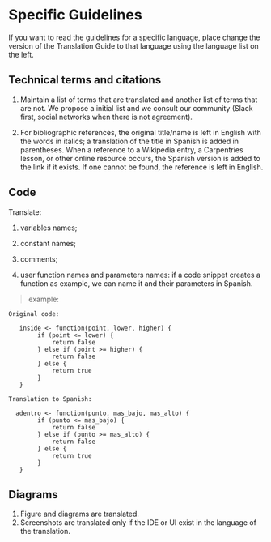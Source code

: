 # Specific Guidelines

::: callout-note
If you want to read the guidelines for a specific language, place change the version of the Translation Guide to that language using the language list on the left.
:::

## Technical terms and citations

1.  Maintain a list of terms that are translated and another list of terms that are not.
    We propose a initial list and we consult our community (Slack first, social networks when there is not agreement).

2.  For bibliographic references,
    the original title/name is left in English with the words in italics;
    a translation of the title in Spanish is added in parentheses.
    When a reference to a Wikipedia entry, a Carpentries lesson, or other online resource occurs,
    the Spanish version is added to the link if it exists.
    If one cannot be found, the reference is left in English.
    
## Code

Translate:

1. variables names;

2. constant names;

3. comments;

4. user function names and parameters names: if a code snippet creates a function as example, we can name it and their parameters in Spanish. 

> example:
    
    Original code:
    
       inside <- function(point, lower, higher) {
            if (point <= lower) {
                return false
            } else if (point >= higher) {
                return false
            } else {
                return true
            }
       }
        
    Translation to Spanish:

      adentro <- function(punto, mas_bajo, mas_alto) {
            if (punto <= mas_bajo) {
                return false
            } else if (punto >= mas_alto) {
                return false
            } else {
                return true
            }
       }
   
## Diagrams

1. Figure and diagrams are translated.
2. Screenshots are translated only if the IDE or UI exist in the language of the translation.



